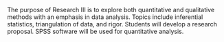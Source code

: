 The purpose of Research III is to explore both quantitative and qualitative methods with an emphasis in data analysis. Topics include inferential statistics, triangulation of data, and rigor. Students will develop a research proposal. SPSS software will be used for quantitative analysis.